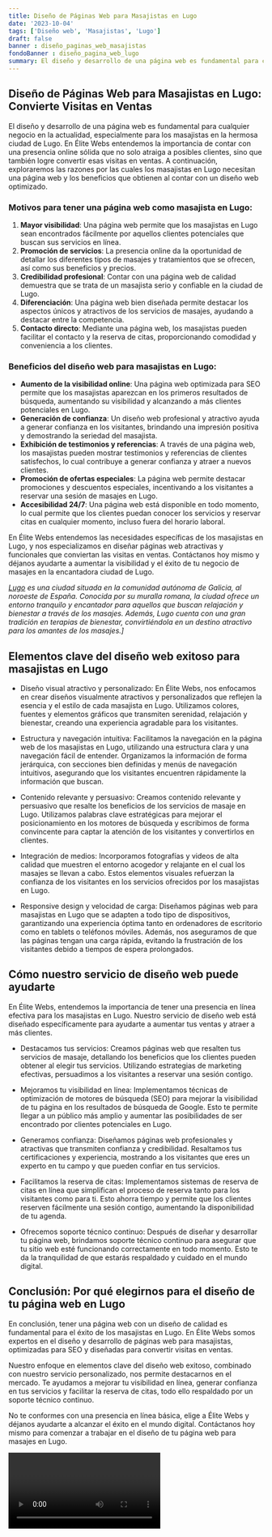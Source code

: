 ```yaml
---
title: Diseño de Páginas Web para Masajistas en Lugo
date: '2023-10-04'
tags: ['Diseño web', 'Masajistas', 'Lugo']
draft: false
banner : diseño_paginas_web_masajistas
fondoBanner : diseño_pagina_web_lugo
summary: El diseño y desarrollo de una página web es fundamental para cualquier negocio en la actualidad, especialmente para los masajistas en la hermosa ciudad de Lugo. En Élite Webs entendemos la importancia de contar con una presencia online sólida que no solo atraiga a posibles clientes, sino que también logre convertir esas visitas en ventas. A continuación, exploraremos las razones por las cuales los masajistas en Lugo necesitan una página web y los beneficios que obtienen al contar con un diseño web optimizado.
---
```


## Diseño de Páginas Web para Masajistas en Lugo: Convierte Visitas en Ventas

El diseño y desarrollo de una página web es fundamental para cualquier negocio en la actualidad, especialmente para los masajistas en la hermosa ciudad de Lugo. En Élite Webs entendemos la importancia de contar con una presencia online sólida que no solo atraiga a posibles clientes, sino que también logre convertir esas visitas en ventas. A continuación, exploraremos las razones por las cuales los masajistas en Lugo necesitan una página web y los beneficios que obtienen al contar con un diseño web optimizado.

### Motivos para tener una página web como masajista en Lugo:

1. **Mayor visibilidad**: Una página web permite que los masajistas en Lugo sean encontrados fácilmente por aquellos clientes potenciales que buscan sus servicios en línea.
2. **Promoción de servicios**: La presencia online da la oportunidad de detallar los diferentes tipos de masajes y tratamientos que se ofrecen, así como sus beneficios y precios.
3. **Credibilidad profesional**: Contar con una página web de calidad demuestra que se trata de un masajista serio y confiable en la ciudad de Lugo.
4. **Diferenciación**: Una página web bien diseñada permite destacar los aspectos únicos y atractivos de los servicios de masajes, ayudando a destacar entre la competencia.
5. **Contacto directo**: Mediante una página web, los masajistas pueden facilitar el contacto y la reserva de citas, proporcionando comodidad y conveniencia a los clientes.

### Beneficios del diseño web para masajistas en Lugo:

- **Aumento de la visibilidad online**: Una página web optimizada para SEO permite que los masajistas aparezcan en los primeros resultados de búsqueda, aumentando su visibilidad y alcanzando a más clientes potenciales en Lugo.
- **Generación de confianza**: Un diseño web profesional y atractivo ayuda a generar confianza en los visitantes, brindando una impresión positiva y demostrando la seriedad del masajista.
- **Exhibición de testimonios y referencias**: A través de una página web, los masajistas pueden mostrar testimonios y referencias de clientes satisfechos, lo cual contribuye a generar confianza y atraer a nuevos clientes.
- **Promoción de ofertas especiales**: La página web permite destacar promociones y descuentos especiales, incentivando a los visitantes a reservar una sesión de masajes en Lugo.
- **Accesibilidad 24/7**: Una página web está disponible en todo momento, lo cual permite que los clientes puedan conocer los servicios y reservar citas en cualquier momento, incluso fuera del horario laboral.

En Élite Webs entendemos las necesidades específicas de los masajistas en Lugo, y nos especializamos en diseñar páginas web atractivas y funcionales que conviertan las visitas en ventas. Contáctanos hoy mismo y déjanos ayudarte a aumentar la visibilidad y el éxito de tu negocio de masajes en la encantadora ciudad de Lugo.

*[Lugo](https://www.lugo.es/) es una ciudad situada en la comunidad autónoma de Galicia, al noroeste de España. Conocida por su muralla romana, la ciudad ofrece un entorno tranquilo y encantador para aquellos que buscan relajación y bienestar a través de los masajes. Además, Lugo cuenta con una gran tradición en terapias de bienestar, convirtiéndola en un destino atractivo para los amantes de los masajes.]*

<GifSeo />

<Cta />

## Elementos clave del diseño web exitoso para masajistas en Lugo

- Diseño visual atractivo y personalizado: En Élite Webs, nos enfocamos en crear diseños visualmente atractivos y personalizados que reflejen la esencia y el estilo de cada masajista en Lugo. Utilizamos colores, fuentes y elementos gráficos que transmiten serenidad, relajación y bienestar, creando una experiencia agradable para los visitantes.

- Estructura y navegación intuitiva: Facilitamos la navegación en la página web de los masajistas en Lugo, utilizando una estructura clara y una navegación fácil de entender. Organizamos la información de forma jerárquica, con secciones bien definidas y menús de navegación intuitivos, asegurando que los visitantes encuentren rápidamente la información que buscan.

- Contenido relevante y persuasivo: Creamos contenido relevante y persuasivo que resalte los beneficios de los servicios de masaje en Lugo. Utilizamos palabras clave estratégicas para mejorar el posicionamiento en los motores de búsqueda y escribimos de forma convincente para captar la atención de los visitantes y convertirlos en clientes.

- Integración de medios: Incorporamos fotografías y videos de alta calidad que muestren el entorno acogedor y relajante en el cual los masajes se llevan a cabo. Estos elementos visuales refuerzan la confianza de los visitantes en los servicios ofrecidos por los masajistas en Lugo.

- Responsive design y velocidad de carga: Diseñamos páginas web para masajistas en Lugo que se adapten a todo tipo de dispositivos, garantizando una experiencia óptima tanto en ordenadores de escritorio como en tablets o teléfonos móviles. Además, nos aseguramos de que las páginas tengan una carga rápida, evitando la frustración de los visitantes debido a tiempos de espera prolongados.

## Cómo nuestro servicio de diseño web puede ayudarte

En Élite Webs, entendemos la importancia de tener una presencia en línea efectiva para los masajistas en Lugo. Nuestro servicio de diseño web está diseñado específicamente para ayudarte a aumentar tus ventas y atraer a más clientes.

- Destacamos tus servicios: Creamos páginas web que resalten tus servicios de masaje, detallando los beneficios que los clientes pueden obtener al elegir tus servicios. Utilizando estrategias de marketing efectivas, persuadimos a los visitantes a reservar una sesión contigo.

- Mejoramos tu visibilidad en línea: Implementamos técnicas de optimización de motores de búsqueda (SEO) para mejorar la visibilidad de tu página en los resultados de búsqueda de Google. Esto te permite llegar a un público más amplio y aumentar las posibilidades de ser encontrado por clientes potenciales en Lugo.

- Generamos confianza: Diseñamos páginas web profesionales y atractivas que transmiten confianza y credibilidad. Resaltamos tus certificaciones y experiencia, mostrando a los visitantes que eres un experto en tu campo y que pueden confiar en tus servicios.

- Facilitamos la reserva de citas: Implementamos sistemas de reserva de citas en línea que simplifican el proceso de reserva tanto para los visitantes como para ti. Esto ahorra tiempo y permite que los clientes reserven fácilmente una sesión contigo, aumentando la disponibilidad de tu agenda.

- Ofrecemos soporte técnico continuo: Después de diseñar y desarrollar tu página web, brindamos soporte técnico continuo para asegurar que tu sitio web esté funcionando correctamente en todo momento. Esto te da la tranquilidad de que estarás respaldado y cuidado en el mundo digital.

## Conclusión: Por qué elegirnos para el diseño de tu página web en Lugo

En conclusión, tener una página web con un diseño de calidad es fundamental para el éxito de los masajistas en Lugo. En Élite Webs somos expertos en el diseño y desarrollo de páginas web para masajistas, optimizadas para SEO y diseñadas para convertir visitas en ventas.

Nuestro enfoque en elementos clave del diseño web exitoso, combinado con nuestro servicio personalizado, nos permite destacarnos en el mercado. Te ayudamos a mejorar tu visibilidad en línea, generar confianza en tus servicios y facilitar la reserva de citas, todo ello respaldado por un soporte técnico continuo.

No te conformes con una presencia en línea básica, elige a Élite Webs y déjanos ayudarte a alcanzar el éxito en el mundo digital. Contáctanos hoy mismo para comenzar a trabajar en el diseño de tu página web para masajes en Lugo.

<Video />

<CtaBot job='Masajistas' city='Lugo'/>

<Gmaps query='Lugo+españa+maps' />